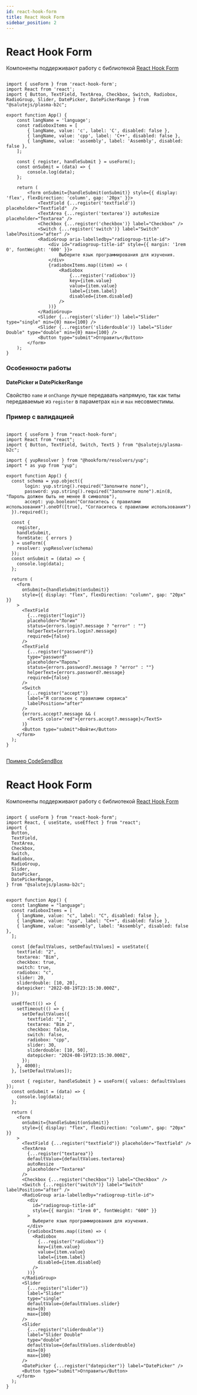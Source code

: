 ```yaml
---
id: react-hook-form
title: React Hook Form
sidebar_position: 2
---
```


# React Hook Form

Компоненты поддерживают работу с библиотекой [React Hook Form](https://react-hook-form.com/)



```tsx live

import { useForm } from 'react-hook-form';
import React from 'react';
import { Button, TextField, TextArea, Checkbox, Switch, Radiobox, RadioGroup, Slider, DatePicker, DatePickerRange } from "@salutejs/plasma-b2c";

export function App() {
    const langName = 'language';
    const radioboxItems = [
        { langName, value: 'c', label: 'C', disabled: false },
        { langName, value: 'cpp', label: 'C++', disabled: false },
        { langName, value: 'assembly', label: 'Assembly', disabled: false },
    ];

    const { register, handleSubmit } = useForm();
    const onSubmit = (data) => {
        console.log(data);
    };

    return (
        <form onSubmit={handleSubmit(onSubmit)} style={{ display: 'flex', flexDirection: 'column', gap: '20px' }}>
            <TextField {...register('textfield')} placeholder="Textfield"  />
            <TextArea {...register('textarea')} autoResize placeholder="Textarea" />
            <Checkbox {...register('checkbox')} label="Checkbox" />
            <Switch {...register('switch')} label="Switch" labelPosition="after" />
            <RadioGroup aria-labelledby="radiogroup-title-id">
                <div id="radiogroup-title-id" style={{ margin: '1rem 0', fontWeight: '600' }}>
                    Выберите язык программирования для изучения.
                </div>
                {radioboxItems.map((item) => (
                    <Radiobox
                        {...register('radiobox')}
                        key={item.value}
                        value={item.value}
                        label={item.label}
                        disabled={item.disabled}
                    />
                ))}
            </RadioGroup>
            <Slider {...register('slider')} label="Slider" type="single" min={0} max={100} />
            <Slider {...register('sliderdouble')} label="Slider Double" type="double" min={0} max={100} />
            <Button type="submit">Отправить</Button>
        </form>
    );
}

```

### Особенности работы 

#### DatePicker и DatePickerRange

Свойство `name` и `onChange` лучше передавать напрямую, так как типы передаваемые из `register` в параметрах `min` и `max` несовместимы.



### Пример с валидацией

```

import { useForm } from "react-hook-form";
import React from "react";
import { Button, TextField, Switch, TextS } from "@salutejs/plasma-b2c";

import { yupResolver } from "@hookform/resolvers/yup";
import * as yup from "yup";

export function App() {
  const schema = yup.object({
       login: yup.string().required("Заполните поле"),
       password: yup.string().required("Заполните поле").min(8, "Пароль должен быть не менее 8 символов"),
       accept: yup.boolean("Согласитесь с правилами использования").oneOf([true], "Согласитесь с правилами использования")
  }).required();

  const {
    register,
    handleSubmit,
    formState: { errors }
  } = useForm({
    resolver: yupResolver(schema)
  });
  const onSubmit = (data) => {
    console.log(data);
  };

  return (
    <form
      onSubmit={handleSubmit(onSubmit)}
      style={{ display: "flex", flexDirection: "column", gap: "20px" }}
    >
      <TextField
        {...register("login")}
        placeholder="Логин"
        status={errors.login?.message ? "error" : ""}
        helperText={errors.login?.message}
        required={false}
      />
      <TextField
        {...register("password")}
        type="password"
        placeholder="Пароль"
        status={errors.password?.message ? "error" : ""}
        helperText={errors.password?.message}
        required={false}
      />
      <Switch
        {...register("accept")}
        label="Я согласен с правилами сервиса"
        labelPosition="after"
      />
      {errors.accept?.message && (
        <TextS color="red">{errors.accept?.message}</TextS>
      )}
      <Button type="submit">Войти</Button>
    </form>
  );
}


```

[Пример CodeSendBox](https://codesandbox.io/p/sandbox/plasma-b2c-example-forked-qcdryl?workspaceId=e0ca307f-e975-46db-8d32-7c7a7a3970e4)




# React Hook Form 

Компоненты поддерживают работу с библиотекой [React Hook Form](https://react-hook-form.com/)



```tsx live

import { useForm } from "react-hook-form";
import React, { useState, useEffect } from "react";
import {
  Button,
  TextField,
  TextArea,
  Checkbox,
  Switch,
  Radiobox,
  RadioGroup,
  Slider,
  DatePicker,
  DatePickerRange,
} from "@salutejs/plasma-b2c";


export function App() {
  const langName = "language";
  const radioboxItems = [
    { langName, value: "c", label: "C", disabled: false },
    { langName, value: "cpp", label: "C++", disabled: false },
    { langName, value: "assembly", label: "Assembly", disabled: false },
  ];

  const [defaultValues, setDefaultValues] = useState({
    textfield: "2",
    textarea: "Bim",
    checkbox: true,
    switch: true,
    radiobox: "c",
    slider: 20,
    sliderdouble: [10, 20],
    datepicker: "2022-08-19T23:15:30.000Z",
  });

  useEffect(() => {
    setTimeout(() => {
      setDefaultValues({
        textfield: "1",
        textarea: "Bim 2",
        checkbox: false,
        switch: false,
        radiobox: "cpp",
        slider: 30,
        sliderdouble: [10, 50],
        datepicker: "2024-08-19T23:15:30.000Z",
      });
    }, 4000);
  }, [setDefaultValues]);

  const { register, handleSubmit } = useForm({ values: defaultValues });
  const onSubmit = (data) => {
    console.log(data);
  };

  return (
    <form
      onSubmit={handleSubmit(onSubmit)}
      style={{ display: "flex", flexDirection: "column", gap: "20px" }}
    >
      <TextField {...register("textfield")} placeholder="Textfield" />
      <TextArea
        {...register("textarea")}
        defaultValue={defaultValues.textarea}
        autoResize
        placeholder="Textarea"
      />
      <Checkbox {...register("checkbox")} label="Checkbox" />
      <Switch {...register("switch")} label="Switch" labelPosition="after" />
      <RadioGroup aria-labelledby="radiogroup-title-id">
        <div
          id="radiogroup-title-id"
          style={{ margin: "1rem 0", fontWeight: "600" }}
        >
          Выберите язык программирования для изучения.
        </div>
        {radioboxItems.map((item) => (
          <Radiobox
            {...register("radiobox")}
            key={item.value}
            value={item.value}
            label={item.label}
            disabled={item.disabled}
          />
        ))}
      </RadioGroup>
      <Slider
        {...register("slider")}
        label="Slider"
        type="single"
        defaultValue={defaultValues.slider}
        min={0}
        max={100}
      />
      <Slider
        {...register("sliderdouble")}
        label="Slider Double"
        type="double"
        defaultValue={defaultValues.sliderdouble}
        min={0}
        max={100}
      />
      <DatePicker {...register("datepicker")} label="DatePicker" />
      <Button type="submit">Отправить</Button>
    </form>
  );
}

```